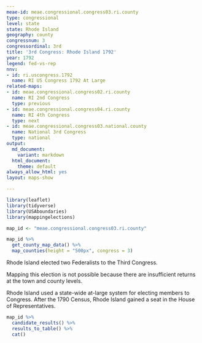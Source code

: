 ```yaml
---
meae-id: meae.congressional.congress03.ri.county
type: congressional
level: state
state: Rhode Island
geography: county
congressnum: 3
congressordinal: 3rd
title: '3rd Congress: Rhode Island 1792'
year: 1792
legend: fed-vs-rep
nnv:
- id: ri.uscongress.1792
  name: RI US Congress 1792 At Large
related-maps:
- id: meae.congressional.congress02.ri.county
  name: RI 2nd Congress
  type: previous
- id: meae.congressional.congress04.ri.county
  name: RI 4th Congress
  type: next
- id: meae.congressional.congress03.national.county
  name: National 3rd Congress
  type: national
output:
  md_document:
    variant: markdown
  html_document:
    theme: default
always_allow_html: yes
layout: maps-show

---
```


```r
library(leaflet)
library(tidyverse)
library(USAboundaries)
library(mappingelections)

map_id <- "meae.congressional.congress03.ri.county"
```

<div class="map">

```r
map_id %>%
  get_county_map_data() %>% 
  map_counties(height = "500px", congress = 3)
```

</div>

Rhode Island elected two Federalists to the Third Congress.

Mapping this election is not possible because there are insufficient returns at the town and county levels.

Rhode Island used a state-wide at-large system for electing members to Congress. After the 1790 Census, Rhode Island gained a seat in the House of Representatives.  

<div class="results-table">

```r
map_id %>%
  candidate_results() %>%
  results_to_table() %>%
  cat()
```

</div>
